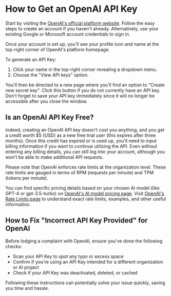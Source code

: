 # How to Get an OpenAI API Key

Start by visiting the [OpenAI's official platform website](https://platform.openai.com/login). Follow the easy steps to create an account if you haven't already. Alternatively, use your existing Google or Microsoft account credentials to sign in.

Once your account is set up, you'll see your profile icon and name at the top-right corner of OpenAI's platform homepage.

To generate an API Key:

1. Click your name in the top-right corner revealing a dropdown menu.
2. Choose the "View API keys" option.

You'll then be directed to a new page where you'll find an option to "Create new secret key". Click this button if you do not currently have an API key. Don't forget to save your API key immediately since it will no longer be accessible after you close the window.

## Is an OpenAI API Key Free?

Indeed, creating an OpenAI API key doesn't cost you anything, and you get a credit worth $5 (USD) as a new free trial user (this expires after three months). Once this credit has expired or is used up, you'll need to input billing information if you want to continue utilizing the API. Even without entering any billing details, you can still log into your account, although you won't be able to make additional API requests.

Please note that OpenAI enforces rate limits at the organization level. These rate limits are gauged in terms of RPM (requests per minute) and TPM (tokens per minute).

You can find specific pricing details based on your chosen AI model (like GPT-4 or gpt-3.5-turbo) on [OpenAI's AI model pricing page](https://openai.com/pricing). Visit [OpenAI's Rate Limits page](https://platform.openai.com/docs/guides/rate-limits) to understand exact rate limits, examples, and other useful information.

## How to Fix "Incorrect API Key Provided" for OpenAI

Before lodging a complaint with OpenAI, ensure you've done the following checks:

* Scan your API Key to spot any typo or excess space
* Confirm if you're using an API Key intended for a different organization or AI project
* Check if your API Key was deactivated, deleted, or cached

Following these instructions can potentially solve your issue quickly, saving you time and hassle.
